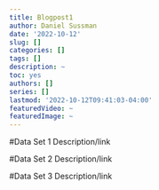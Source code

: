 ```yaml
---
title: Blogpost1
author: Daniel Sussman
date: '2022-10-12'
slug: []
categories: []
tags: []
description: ~
toc: yes
authors: []
series: []
lastmod: '2022-10-12T09:41:03-04:00'
featuredVideo: ~
featuredImage: ~
---
```


#Data Set 1 Description/link


#Data Set 2 Description/link


#Data Set 3 Description/link







